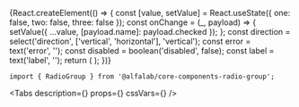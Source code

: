 



<Meta
    title='Компоненты/RadioGroup'
    component={RadioGroup}
/>


<!-- Canvas -->

<Story name='RadioGroup'>
    {React.createElement(() => {
        const [value, setValue] = React.useState({ one: false, two: false, three: false });
        const onChange = (_, payload) => {
            setValue({ ...value, [payload.name]: payload.checked });
        };
        const direction = select('direction', ['vertical', 'horizontal'], 'vertical');
        const error = text('error', '');
        const disabled = boolean('disabled', false);
        const label = text('label', '');
        return (
            <RadioGroup
                label={label}
                onChange={onChange}
                direction={direction}
                error={error}
                disabled={disabled}
                name='radioGroup'
            >
                <Radio label='Первый вариант' value='first' />
                <Radio label='Второй вариант' value='second' />
                <Radio label='Третий вариант' value='third' />
            </RadioGroup>
        );
    })}
</Story>


<!-- Docs -->

<ComponentHeader
    name='RadioGroup'
    version={version}
    package='@alfalab/core-components-radio-group'
    stage={2}
/>

```tsx
import { RadioGroup } from '@alfalab/core-components-radio-group';
```

<Tabs
    description={<Description />}
    props={<Props of={RadioGroup} />}
    cssVars={<CssVars css={styles} />}
/>

